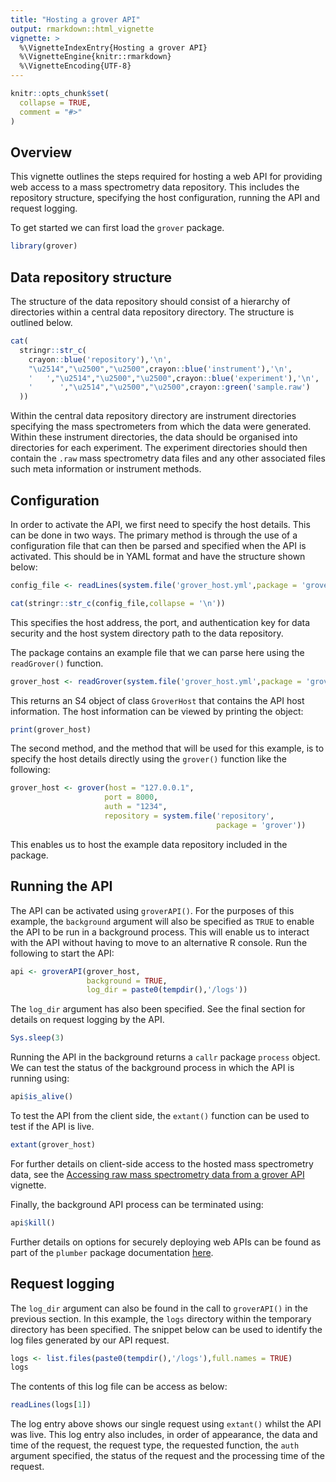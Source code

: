 ```yaml
---
title: "Hosting a grover API"
output: rmarkdown::html_vignette
vignette: >
  %\VignetteIndexEntry{Hosting a grover API}
  %\VignetteEngine{knitr::rmarkdown}
  %\VignetteEncoding{UTF-8}
---
```


```r
knitr::opts_chunk$set(
  collapse = TRUE,
  comment = "#>"
)
```

## Overview

This vignette outlines the steps required for hosting a web API for providing web access to a mass spectrometry data repository.
This includes the repository structure, specifying the host configuration, running the API and request logging.

To get started we can first load the `grover` package.

```r
library(grover)
```

## Data repository structure

The structure of the data repository should consist of a hierarchy of directories within a central data repository directory.
The structure is outlined below.

```r
cat(
  stringr::str_c(
    crayon::blue('repository'),'\n',
    "\u2514","\u2500","\u2500",crayon::blue('instrument'),'\n',
    '   ',"\u2514","\u2500","\u2500",crayon::blue('experiment'),'\n',
    '      ',"\u2514","\u2500","\u2500",crayon::green('sample.raw')
  ))
```

Within the central data repository directory are instrument directories specifying the mass spectrometers from which the data were generated.
Within these instrument directories, the data should be organised into directories for each experiment.
The experiment directories should then contain the `.raw` mass spectrometry data files and any other associated files such meta information or instrument methods.

## Configuration

In order to activate the API, we first need to specify the host details.
This can be done in two ways.
The primary method is through the use of a configuration file that can then be parsed and specified when the API is activated.
This should be in YAML format and have the structure shown below:

```r
config_file <- readLines(system.file('grover_host.yml',package = 'grover'))

cat(stringr::str_c(config_file,collapse = '\n'))
```

This specifies the host address, the port, and authentication key for data security and the host system directory path to the data repository.

The package contains an example file that we can parse here using the `readGrover()` function.

```r
grover_host <- readGrover(system.file('grover_host.yml',package = 'grover'))
```

This returns an S4 object of class `GroverHost` that contains the API host information.
The host information can be viewed by printing the object:

```r
print(grover_host)
```

The second method, and the method that will be used for this example, is to specify the host details directly using the `grover()` function like the following:

```r
grover_host <- grover(host = "127.0.0.1",
                     port = 8000,
                     auth = "1234",
                     repository = system.file('repository',
                                              package = 'grover'))
```

This enables us to host the example data repository included in the package.

## Running the API

The API can be activated using `groverAPI()`. 
For the purposes of this example, the `background` argument will also be specified as `TRUE` to enable the API to be run in a background process.
This will enable us to interact with the API without having to move to an alternative R console.
Run the following to start the API:

```r
api <- groverAPI(grover_host,
                 background = TRUE,
                 log_dir = paste0(tempdir(),'/logs'))
```

The `log_dir` argument has also been specified.
See the final section for details on request logging by the API.

```r
Sys.sleep(3)
```

Running the API in the background returns a `callr` package `process` object. 
We can test the status of the background process in which the API is running using:

```r
api$is_alive()
```

To test the API from the client side, the `extant()` function can be used to test if the API is live.

```r
extant(grover_host)
```

For further details on client-side access to the hosted mass spectrometry data, see the [Accessing raw mass spectrometry data from a grover API](client-usage.html) vignette.

Finally, the background API process can be terminated using:

```r
api$kill()
```

Further details on options for securely deploying web APIs can be found as part of the `plumber` package documentation [here](https://www.rplumber.io/articles/hosting.html).

## Request logging

The `log_dir` argument can also be found in the call to `groverAPI()` in the previous section.
In this example, the `logs` directory within the temporary directory has been specified.
The snippet below can be used to identify the log files generated by our API request.

```r
logs <- list.files(paste0(tempdir(),'/logs'),full.names = TRUE)
logs
```

The contents of this log file can be access as below: 

```r
readLines(logs[1])
```

The log entry above shows our single request using `extant()` whilst the API was live.
This log entry also includes, in order of appearance, the data and time of the request, the request type, the requested function, the `auth` argument specified, the status of the request and the processing time of the request. 